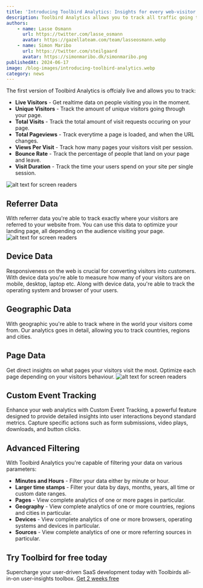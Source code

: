 ```yaml
---
title: 'Introducing Toolbird Analytics: Insights for every web-visitor'
description: Toolbird Analytics allows you to track all traffic going through your website. With a simple 2-minutte onboarding, you can start collecting valuable data insights of your web visitors.
authors:
    - name: Lasse Osmann
      url: https://twitter.com/lasse_osmann
      avatar: https://gazellateam.com/team/lasseosmann.webp
    - name: Simon Maribo
      url: https://twitter.com/steilgaard
      avatar: https://simonmaribo.dk/simonmaribo.png
publishedAt: 2024-06-17
image: /blog-images/introducing-toolbird-analytics.webp
category: news
---
```


The first version of Toolbird Analytics is offcialy live and allows you to track:

-   **Live Visitors** - Get realtime data on people visiting you in the moment.
-   **Unique Visitors** - Track the amount of unique visitors going through your page.
-   **Total Visits** - Track the total amount of visit requests occuring on your page.
-   **Total Pageviews** - Track everytime a page is loaded, and when the URL changes.
-   **Views Per Visit** - Track how many pages your visitors visit per session.
-   **Bounce Rate** - Track the percentage of people that land on your page and leave.
-   **Visit Duration** - Track the time your users spend on your site per single session.

![alt text for screen readers](/blog-images/web-analytics-dashboard.webp 'Text to show on mouseover')

## Referrer Data

With referrer data you're able to track exactly where your visitors are referred to your website from. You can use this data to optimize your landing page, all depending on the audience visiting your page.
![alt text for screen readers](/blog-images/referrer.webp 'Text to show on mouseover')

## Device Data

Responsiveness on the web is crucial for converting visitors into customers. With device data you're able to measure how many of your visitors are on mobile, desktop, laptop etc. Along with device data, you're able to track the operating system and browser of your users.

## Geographic Data

With geographic you're able to track where in the world your visitors come from. Our analytics goes in detail, allowing you to track countries, regions and cities.

## Page Data

Get direct insights on what pages your visitors visit the most. Optimize each page depending on your visitors behaviour.
![alt text for screen readers](/blog-images/page.webp 'Text to show on mouseover')

## Custom Event Tracking

Enhance your web analytics with Custom Event Tracking, a powerful feature designed to provide detailed insights into user interactions beyond standard metrics. Capture specific actions such as form submissions, video plays, downloads, and button clicks.

## Advanced Filtering

With Toolbird Analytics you're capable of filtering your data on various parameters:

-   **Minutes and Hours** - Filter your data either by minute or hour.
-   **Larger time stamps** - Filter your data by days, months, years, all time or custom date ranges.
-   **Pages** - View complete analytics of one or more pages in particular.
-   **Geography** - View complete analytics of one or more countries, regions and cities in particular.
-   **Devices** - View complete analytics of one or more browsers, operating systems and devices in particular.
-   **Sources** - View complete analytics of one or more referring sources in particular.

## Try Toolbird for free today

Supercharge your user-driven SaaS development today with Toolbirds all-in-on user-insights toolbox. [Get 2 weeks free](https://app.toolbird.io/auth/register)
